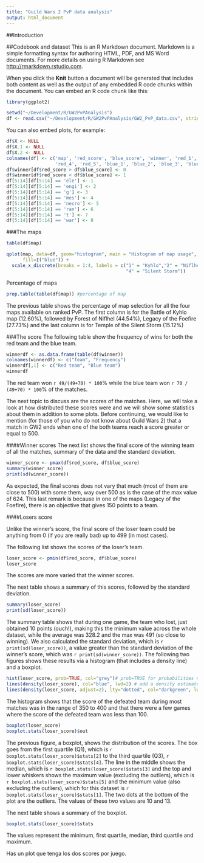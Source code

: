 ```yaml
---
title: "Guild Wars 2 PvP data analysis"
output: html_document
---
```


##Introduction

##Codebook and dataset
This is an R Markdown document. Markdown is a simple formatting syntax for authoring HTML, PDF, and MS Word documents. For more details on using R Markdown see <http://rmarkdown.rstudio.com>.

When you click the **Knit** button a document will be generated that includes both content as well as the output of any embedded R code chunks within the document. You can embed an R code chunk like this:

```r
library(ggplot2)
```

```r
setwd("~/Development/R/GW2PvPAnalysis")
df <- read.csv("~/Development/R/GW2PvPAnalysis/GW2_PvP_data.csv", stringsAsFactors=FALSE)
```

You can also embed plots, for example:

```r
df$X <- NULL
df$X.1 <- NULL
df$X.2 <- NULL
colnames(df) <- c('map', 'red_score', 'blue_score', 'winner', 'red_1', 'red_2', 'red_3',
                  'red_4', 'red_5', 'blue_1', 'blue_2', 'blue_3', 'blue_4', 'blue_5')
df$winner[df$red_score > df$blue_score] <- 0
df$winner[df$red_score < df$blue_score] <- 1
df[5:14][df[5:14] == 'ele'] <- 1
df[5:14][df[5:14] == 'engi'] <- 2
df[5:14][df[5:14] == 'g'] <- 3
df[5:14][df[5:14] == 'mes'] <- 4
df[5:14][df[5:14] == 'necro'] <- 5
df[5:14][df[5:14] == 'ran'] <- 6
df[5:14][df[5:14] == 't'] <- 7
df[5:14][df[5:14] == 'war'] <- 8
```

###The maps
```r
table(df$map)

qplot(map, data=df, geom="histogram", main = "Histogram of map usage", xlab = "Map", ylab="Count",
      fill=I("blue")) +
  scale_x_discrete(breaks = 1:4, labels = c("1" = "Kyhlo","2" = "Niflhel", "3" = "Foefire",
                                            "4" = "Silent Storm"))
```

Percentage of maps
```r
prop.table(table(df$map)) #percentage of map
```

The previous table shows the percentage of map selection for all the four maps available on ranked PvP. The first column is for the Battle of Kyhlo map (12.60%), followed by Forest of Niflhel (44.54%), Legacy of the Foefire (27.73%) and the last column is for Temple of the Silent Storm (15.12%)

###The score
The following table show the frequency of wins for both the red team and the blue team.
```r
winnerdf <- as.data.frame(table(df$winner))
colnames(winnerdf) <- c("Team", "Frequency")
winnerdf[,1] <- c("Red team", "Blue team")
winnerdf
```
The red team won `r 49/(49+70) * 100`% while the blue team won `r 70 / (49+70) * 100`% of the matches.

The next topic to discuss are the scores of the matches. Here, we will take a look at how distributed these scores were and we will show some statistics about them in addition to some plots. Before continuing, we would like to mention (for those of you who do not know about Guild Wars 2) that a match in GW2 ends when one of the both teams reach a score greater or equal to 500.

####Winner scores
The next list shows the final score of the winning team of all the matches, summary of the data and the standard deviation.

```r
winner_score <- pmax(df$red_score, df$blue_score)
summary(winner_score)
print(sd(winner_score))
```

As expected, the final scores does not vary that much (most of them are close to 500) with some them, way over 500 as is the case of the max value of 624. This last remark is because in one of the maps (Legacy of the Foefire), there is an objective that gives 150 points to a team.

####Losers score

Unlike the winner's score, the final score of the loser team could be anything from 0 (if you are really bad) up to 499 (in most cases).

The following list shows the scores of the loser's team.

```r
loser_score <- pmin(df$red_score, df$blue_score)
loser_score
```

The scores are more varied that the winner scores.

The next table shows a summary of this scores, followed by the standard deviation.

```r
summary(loser_score)
print(sd(loser_score))
```

The summary table shows that during one game, the team who lost, just obtained 10 points (ouch!), making this the minimum value across the whole dataset, while the average was 328.2 and the max was 491 (so close to winning). We also calculated the standard deviation, which is `r print(sd(loser_score))`, a value greater than the standard deviation of the winner's score, which was `r print(sd(winner_score))`. The following two figures shows these results via a histogram (that includes a density line) and a boxplot.

```r
hist(loser_score, prob=TRUE, col="grey")# prob=TRUE for probabilities not counts
lines(density(loser_score), col="blue", lwd=2) # add a density estimate with defaults
lines(density(loser_score, adjust=2), lty="dotted", col="darkgreen", lwd=2) #smoother
```

The histogram shows that the score of the defeated team during most matches was in the range of 350 to 400 and that there were a few games where the score of the defeated team was less than 100.

```r
boxplot(loser_score)
boxplot.stats(loser_score)$out
```

The previous figure, a boxplot, shows the distribution of the scores. The box goes from the first quartile (Q1), which is `r boxplot.stats(loser_score)$stats[2]`  to the third quartile (Q3), `r boxplot.stats(loser_score)$stats[4]`. The line in the middle shows the median, which is `r boxplot.stats(loser_score)$stats[3]` and the top and lower whiskers shows the maximum value (excluding the outliers), which is `r boxplot.stats(loser_score)$stats[5]` and the minimum value (also excluding the outliers), which for this dataset is `r boxplot.stats(loser_score)$stats[1]`. The two dots at the bottom of the plot are the outliers. The values of these two values are 10 and 13.

The next table shows a summary of the boxplot.

```r
boxplot.stats(loser_score)$stats
```

The values represent the minimum, first quartile, median, third quartile and maximum.


Has un plot que tenga los dos scores por juego.



